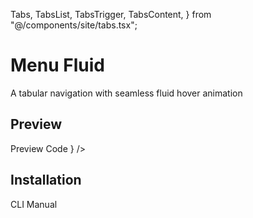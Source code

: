   Tabs,
  TabsList,
  TabsTrigger,
  TabsContent,
} from "@/components/site/tabs.tsx";


# Menu Fluid

A tabular navigation with seamless fluid hover animation

## Preview

<Tabs defaultValue="preview" className="">
  <TabsList>
    <TabsTrigger value="preview">Preview</TabsTrigger>
    <TabsTrigger value="code">Code</TabsTrigger>
  </TabsList>
  <TabsContent value="preview">
    <ComponentRenderer component={<MenuFluidPreview />} />
  </TabsContent>
  <TabsContent value="code">
    <CodeBlock filePath="src/app/docs/menu-fluid/menu-fluid-preview.tsx" />
  </TabsContent>
</Tabs>

## Installation

<Tabs defaultValue="cli" className="">
  <TabsList>
    <TabsTrigger value="cli">CLI</TabsTrigger>
    <TabsTrigger value="manual">Manual</TabsTrigger>
  </TabsList>
  <TabsContent value="cli">
    <Cli command={`npx shadcn@latest add "https://berlix.vercel.app/registry/menu-fluid.json"`} />
  </TabsContent>

  <TabsContent value="manual">
    <CodeBlock filePath="src/components/core/menu-fluid.tsx" />
  </TabsContent>
</Tabs>
